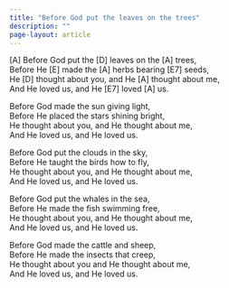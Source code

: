 ```yaml
---
title: "Before God put the leaves on the trees"
description: ""
page-layout: article
---
```

<div class="song">

[A] Before God put the [D] leaves on the [A] trees,  
Before He [E] made the [A] herbs bearing [E7] seeds,  
He [D] thought about you, and He [A] thought about me,  
And He loved us, and He [E7] loved [A] us.

Before God made the sun giving light,  
Before He placed the stars shining bright,  
He thought about you, and He thought about me,  
And He loved us, and He loved us.

Before God put the clouds in the sky,  
Before He taught the birds how to fly,  
He thought about you, and He thought about me,  
And He loved us, and He loved us.

Before God put the whales in the sea,  
Before He made the fish swimming free,  
He thought about you, and He thought about me,  
And He loved us, and He loved us.

Before God made the cattle and sheep,  
Before He made the insects that creep,  
He thought about you and He thought about me,  
And He loved us, and He loved us.

</div>
